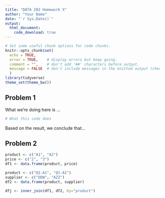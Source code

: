 ```yaml
---
title: "DATA 202 Homework X"
author: "Your Name"
date: "`r Sys.Date()`"
output:
  html_document:
    code_download: true
---
```


```r
# Set some useful chunk options for code chunks.
knitr::opts_chunk$set(
  echo = TRUE,
  error = TRUE,    # display errors but keep going.
  comment = "",    # don't add '##' characters before output.
  message = FALSE  # don't include messages in the knitted output (check them in RStudio)
  )
library(tidyverse)
theme_set(theme_bw())
```

## Problem 1

What we're doing here is ...

```r
# What this code does
```

Based on the result, we conclude that...

## Problem 2
```r
product <- c("A1", "A2")
price <- c("2", "3")
df1 <- data.frame(product, price)
```

```r
product <- c("Q1-A1", "Q1-A2")
supplier <- c("DDW", "AZZ")
df2 <- data.frame(product, supplier)
```

```r
dfj <- inner_join(df1, df2, by="product")
```



